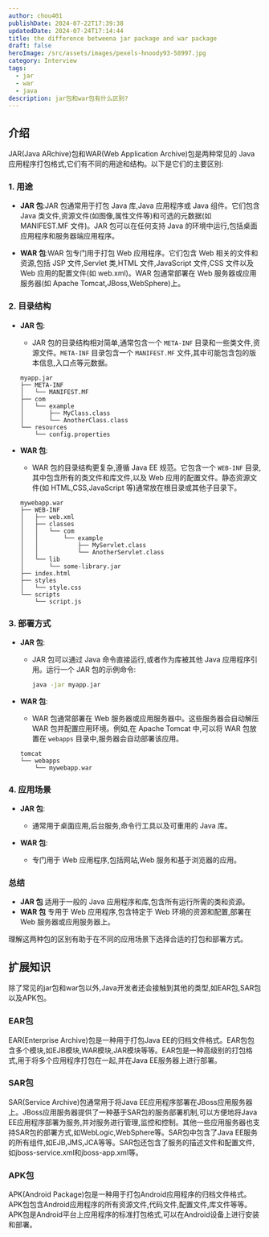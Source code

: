 ```yaml
---
author: chou401
publishDate: 2024-07-22T17:39:38
updatedDate: 2024-07-24T17:14:44
title: the difference betweena jar package and war package
draft: false
heroImage: /src/assets/images/pexels-hnoody93-58997.jpg
category: Interview
tags:
  - jar
  - war
  - java
description: jar包和war包有什么区别?
---
```


## 介绍

JAR(Java ARchive)包和WAR(Web Application Archive)包是两种常见的 Java 应用程序打包格式,它们有不同的用途和结构。以下是它们的主要区别:

### 1. **用途**

- **JAR 包**:JAR 包通常用于打包 Java 库,Java 应用程序或 Java 组件。它们包含 Java 类文件,资源文件(如图像,属性文件等)和可选的元数据(如 MANIFEST.MF 文件)。JAR 包可以在任何支持 Java 的环境中运行,包括桌面应用程序和服务器端应用程序。

- **WAR 包**:WAR 包专门用于打包 Web 应用程序。它们包含 Web 相关的文件和资源,包括 JSP 文件,Servlet 类,HTML 文件,JavaScript 文件,CSS 文件以及 Web 应用的配置文件(如 web.xml)。WAR 包通常部署在 Web 服务器或应用服务器(如 Apache Tomcat,JBoss,WebSphere)上。

### 2. **目录结构**

- **JAR 包**:

  - JAR 包的目录结构相对简单,通常包含一个 `META-INF` 目录和一些类文件,资源文件。`META-INF` 目录包含一个 `MANIFEST.MF` 文件,其中可能包含包的版本信息,入口点等元数据。

  ```plaintext
  myapp.jar
  ├── META-INF
  │   └── MANIFEST.MF
  ├── com
  │   └── example
  │       ├── MyClass.class
  │       └── AnotherClass.class
  └── resources
      └── config.properties
  ```

- **WAR 包**:
  - WAR 包的目录结构更复杂,遵循 Java EE 规范。它包含一个 `WEB-INF` 目录,其中包含所有的类文件和库文件,以及 Web 应用的配置文件。静态资源文件(如 HTML,CSS,JavaScript 等)通常放在根目录或其他子目录下。
  ```plaintext
  mywebapp.war
  ├── WEB-INF
  │   ├── web.xml
  │   ├── classes
  │   │   └── com
  │   │       └── example
  │   │           ├── MyServlet.class
  │   │           └── AnotherServlet.class
  │   └── lib
  │       └── some-library.jar
  ├── index.html
  ├── styles
  │   └── style.css
  └── scripts
      └── script.js
  ```

### 3. **部署方式**

- **JAR 包**:

  - JAR 包可以通过 Java 命令直接运行,或者作为库被其他 Java 应用程序引用。运行一个 JAR 包的示例命令:
    ```sh
    java -jar myapp.jar
    ```

- **WAR 包**:
  - WAR 包通常部署在 Web 服务器或应用服务器中。这些服务器会自动解压 WAR 包并配置应用环境。例如,在 Apache Tomcat 中,可以将 WAR 包放置在 `webapps` 目录中,服务器会自动部署该应用。
  ```plaintext
  tomcat
  └── webapps
      └── mywebapp.war
  ```

### 4. **应用场景**

- **JAR 包**:

  - 通常用于桌面应用,后台服务,命令行工具以及可重用的 Java 库。

- **WAR 包**:
  - 专门用于 Web 应用程序,包括网站,Web 服务和基于浏览器的应用。

### 总结

- **JAR 包** 适用于一般的 Java 应用程序和库,包含所有运行所需的类和资源。
- **WAR 包** 专用于 Web 应用程序,包含特定于 Web 环境的资源和配置,部署在 Web 服务器或应用服务器上。

理解这两种包的区别有助于在不同的应用场景下选择合适的打包和部署方式。

## 扩展知识

除了常见的jar包和war包以外,Java开发者还会接触到其他的类型,如EAR包,SAR包以及APK包。

### EAR包

EAR(Enterprise Archive)包是一种用于打包Java EE的归档文件格式。EAR包包含多个模块,如EJB模块,WAR模块,JAR模块等等。EAR包是一种高级别的打包格式,用于将多个应用程序打包在一起,并在Java EE服务器上进行部署。

### SAR包

SAR(Service Archive)包通常用于将Java EE应用程序部署在JBoss应用服务器上。JBoss应用服务器提供了一种基于SAR包的服务部署机制,可以方便地将Java EE应用程序部署为服务,并对服务进行管理,监控和控制。其他一些应用服务器也支持SAR包的部署方式,如WebLogic,WebSphere等。SAR包中包含了Java EE服务的所有组件,如EJB,JMS,JCA等等。SAR包还包含了服务的描述文件和配置文件,如jboss-service.xml和jboss-app.xml等。

### APK包

APK(Android Package)包是一种用于打包Android应用程序的归档文件格式。APK包包含Android应用程序的所有资源文件,代码文件,配置文件,库文件等等。APK包是Android平台上应用程序的标准打包格式,可以在Android设备上进行安装和部署。
